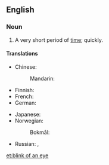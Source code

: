 ==English==

===Noun===
{{head|en|noun|head=[[blink]] of an [[eye]]}}

# {{idiomatic}} A very short period of [[time]]; quickly.

====Translations====
{{trans-top|very short period of time}}
* Chinese:
*: Mandarin: {{t|zh|眨眼|tr=zhǎyǎn|sc=Hani}}
* Finnish: {{t|fi|silmänräpäys}}
* French: {{t|fr|clin d'œil|m}}
* German: {{t|de|Augenblick|m}}
{{trans-mid}}
* Japanese: {{t|ja|あっという間|tr= あっというま, a-tto iu ma|sc=Jpan}} {{qualifier|the time it takes to say "Ah!"}}
* Norwegian:
*: Bokmål: {{t|nb|øyeblikk|n}}
* Russian: {{t|ru|мгновение ока|n|tr=mgnovénije óka|sc=Cyrl}}, {{t|ru|мгновение|n|tr=mgnovénije|sc=Cyrl}}
{{trans-bottom}}

[[et:blink of an eye]]